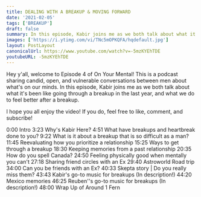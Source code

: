 ```yaml
---
title: DEALING WITH A BREAKUP & MOVING FORWARD
date: '2021-02-05'
tags: ['BREAKUP']
draft: false
summary: In this episode, Kabir joins me as we both talk about what it's been like going through a breakup in the last year, and what we do to feel better after a breakup.
images: ['https://i.ytimg.com/vi/TNc5mOPKQFA/hqdefault.jpg']
layout: PostLayout
canonicalUrl: https://www.youtube.com/watch?v=-5mzKYEhTDE
youtubeURL: -5mzKYEhTDE
---
```


<YoutubeEmbed embedId="-5mzKYEhTDE" />

<AudioSocials />

Hey y'all, welcome to Episode 4 of On Your Mental! This is a podcast sharing candid, open, and vulnerable conversations between men about what's on our minds. In this episode, Kabir joins me as we both talk about what it's been like going through a breakup in the last year, and what we do to feel better after a breakup.

I hope you all enjoy the video! If you do, feel free to like, comment, and subscribe!

0:00 Intro
3:23 Why's Kabir Here?
4:51 What have breakups and heartbreak done to you?
9:22 What is it about a breakup that is so difficult as a man?
11:45 Reevaluating how you prioritize a relationship
15:25 Ways to get through a breakup
18:30 Keeping memories from a past relationship
20:35 How do you spell Canada?
24:50 Feeling physically good when mentally you can't
27:18 Sharing friend circles with an Ex
29:40 Astroworld Road trip
34:00 Can you be friends with an Ex?
40:33 Skepta story | Do you really miss them?
43:43 Kabir's go-to music for breakups (In description!)
44:20 Mexico memories
46:25 Reuben''s go-to music for breakups (In description!)
48:00 Wrap Up of Around 1 Fern
